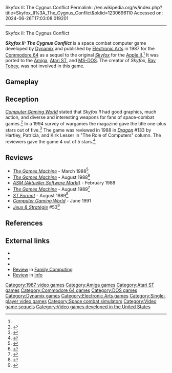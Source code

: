 Skyfox II: The Cygnus Conflict
Permalink: //en.wikipedia.org/w/index.php?title=Skyfox_II%3A_The_Cygnus_Conflict&oldid=1230696110
Accessed on: 2024-06-26T17:03:08.019201



------
Skyfox II: The Cygnus Conflict
{{Short description|1987 video game}}
{{Infobox VG
|title = Skyfox II: The Cygnus Conflict
|image = Skyfox 2 cover art.jpg
|caption = Commodore 64 cover art
|developer = [[Dynamix]]
|publisher = [[Electronic Arts]]
|designer = Kevin Ryan<br>[[Damon Slye]]<br>[[Jeff Tunnell]]
|artist = John Burton<br>Dariusz Lukaszuk
|composer = David Warhol
|engine =
|released = '''1987:''' C64<br>'''1988:''' Amiga, MS-DOS<br>'''1989:''' Atari ST
|genre = [[Space combat simulator]]
|modes = [[Single-player]]
|platforms = [[Commodore 64]], [[Amiga]], [[Atari ST]], [[MS-DOS]]
}}

'''''Skyfox II: The Cygnus Conflict''''' is a space combat computer game developed by [[Dynamix]] and published by [[Electronic Arts]] in 1987 for the [[Commodore 64]] as a sequel to the original ''[[Skyfox (1984 video game)|Skyfox]]'' for the [[Apple II]].<ref name="Dragon133"/> It was ported to the [[Amiga]], [[Atari ST]], and [[MS-DOS]]. The creator of ''Skyfox'', [[Ray Tobey]], was not involved in this game.

==Gameplay==
{{Empty section|date=August 2018}}

==Reception==
''[[Computer Gaming World]]'' stated that ''Skyfox II'' had good graphics, much action, and diverse and interesting weapons for fans of space-combat games.<ref name="choi198803">{{cite magazine | title=Mind Over Anti-Matter | url=http://www.cgwmuseum.org/galleries/index.php?year=1988&pub=2&id=500 | magazine=Computer Gaming World | date=March 1988 | accessdate=2 November 2013 | author=Choi, Yung Min | pages=31}}</ref> In a 1994 survey of wargames the magazine gave the title one-plus stars out of five.<ref name="brooks199401">{{Cite magazine | last=Brooks | first=M. Evan | date=January 1994 | title=War In Our Time / A Survey Of Wargames From 1950-2000 | url=http://www.cgwmuseum.org/galleries/index.php?year=1994&pub=2&id=114 | magazine=Computer Gaming World | pages=194–212}}</ref> The game was reviewed in 1988 in ''[[Dragon (magazine)|Dragon]]'' #133 by Hartley, Patricia, and Kirk Lesser in "The Role of Computers" column. The reviewers gave the game 4 out of 5 stars.<ref name="Dragon133">{{cite journal | title=The Role of Computers | last1=Lesser | last2=Lesser | last3=Lesser | first1=Hartley | first2=Patricia | first3=Kirk | journal=Dragon | issue=133 | date=May 1988 | pages=46–52}}</ref>

==Reviews==
* ''[[The Games Machine]]'' - March 1988<ref>{{Cite web|url=https://archive.org/details/thegamesmachine-magazine-04/page/n52/mode/2up|title = The Games Machine Magazine Issue 04}}</ref>
* ''[[The Games Machine]]'' - August 1988<ref>{{Cite web|url=https://archive.org/details/thegamesmachine-magazine-09/page/n40/mode/2up|title = The Games Machine Magazine Issue 09}}</ref>
* ''[[ASM (Aktueller Software Markt)]]'' - February 1988
* ''[[The Games Machine]]'' - August 1989<ref>{{Cite web|url=https://archive.org/details/the-games-machine-21/page/n100/mode/2up|title = The Games Machine Issue 21}}</ref>
* ''[[ST Format]]'' - August 1989<ref>{{Cite web|url=http://www.stformat.com/stf01/index.html|title = ST Format - Issue 1}}</ref>
* ''[[Computer Gaming World]]'' - June 1991
* ''[[:fr:Jeux et Stratégie|Jeux & Stratégie]]'' #53<ref>{{cite web | url=https://archive.org/details/jeux-et-strategie-53/page/60/mode/2up | title=Jeux & stratégie 53 | date=October 1988}}</ref>

==References==
{{reflist}}

==External links==
* {{lemon64 game|id=4119|name=Skyfox II}}
* {{atarimania|id=11238}}
* {{abime|id=1969}}
* [https://archive.org/details/family-computing-57/page/n77/mode/2up Review] in [[Family Computing]]
* [https://archive.org/details/info-magazine-20/page/n17/mode/2up Review] in [[.info (magazine)|Info]]

{{Dynamix}}

[[Category:1987 video games]]
[[Category:Amiga games]]
[[Category:Atari ST games]]
[[Category:Commodore 64 games]]
[[Category:DOS games]]
[[Category:Dynamix games]]
[[Category:Electronic Arts games]]
[[Category:Single-player video games]]
[[Category:Space combat simulators]]
[[Category:Video game sequels]]
[[Category:Video games developed in the United States]]


{{MSDOS-game-stub}}